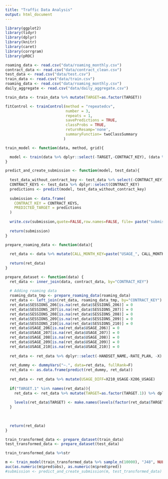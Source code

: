 ```yaml
---
title: "Traffic Data Analysis"
output: html_document
---
```


```r
library(ggplot2)
library(tidyr)
library(dplyr)
library(knitr)
library(caret)
library(corrgram)
library(pROC)
```

```r
roaming_data <- read.csv("data/roaming_monthly.csv")
contract_data <- read.csv("data/contract_clean.csv")
test_data <- read.csv("data/test.csv")
train_data <- read.csv("data/train.csv")
roaming_data <- read.csv("data/roaming_monthly.csv")
daily_aggregate <- read.csv("data/daily_aggregate.csv")

train_data <- train_data %>% mutate(TARGET=as.factor(TARGET)) 
```

```r
fitControl <- trainControl(method = "repeatedcv",
                           number = 3,
                           repeats = 1,
                           savePredictions = TRUE,
                           classProbs = TRUE,
                           returnResamp='none',
                           summaryFunction= twoClassSummary
                          )

train_model <- function(data, method, grid){

  model <- train(data %>% dplyr::select(-TARGET,-CONTRACT_KEY), (data %>% dplyr::select(TARGET))[,1], method=method, trControl = fitControl, tuneGrid = grid, metric="ROC")
}

predict_and_create_submission <- function(model, test_data){
  
  test_data_without_contract_key <- test_data %>% select(-CONTRACT_KEY)
  CONTRACT_KEYS <- test_data %>% dplyr::select(CONTRACT_KEY)
  predictions <- predict(model, test_data_without_contract_key)
  
  submission <- data.frame(
    CONTRACT_KEY = CONTRACT_KEYS,
    PREDICTED_TARGET = predictions
  )
  
  write.csv(submission,quote=FALSE,row.names=FALSE, file= paste("submissions/", Sys.time(), ".csv", sep=""))
  
  return(submission)
}
```

```r
prepare_roaming_data <- function(data){
  
  ret_data <- data %>% mutate(CALL_MONTH_KEY=paste("USAGE_", CALL_MONTH_KEY, sep="")) %>% spread(CALL_MONTH_KEY, USAGE, 0) %>% mutate(SESSIONS_206 = ifelse(USAGE_206 > 0, SESSION_COUNT, 0),SESSIONS_207 = ifelse(USAGE_207 > 0, SESSION_COUNT, 0),SESSIONS_208 = ifelse(USAGE_208 > 0, SESSION_COUNT, 0),SESSIONS_209 = ifelse(USAGE_209 > 0, SESSION_COUNT, 0),SESSIONS_210 = ifelse(USAGE_210 > 0, SESSION_COUNT, 0)) %>% ddply(.(CONTRACT_KEY), summarize, USAGE_206=sum(USAGE_206), USAGE_207=sum(USAGE_207), USAGE_208=sum(USAGE_208), USAGE_209=sum(USAGE_209), USAGE_210=sum(USAGE_210), SESSIONS_206=sum(SESSIONS_206), SESSIONS_207=sum(SESSIONS_207), SESSIONS_208=sum(SESSIONS_208), SESSIONS_209=sum(SESSIONS_209), SESSIONS_210=sum(SESSIONS_210))
  
  return(ret_data)
}

```

```r
prepare_dataset <- function(data) {
  ret_data <- inner_join(data, contract_data, by="CONTRACT_KEY") 
  
  # Adding roaming data
  roaming_data_tmp <- prepare_roaming_data(roaming_data)
  ret_data <- left_join(ret_data, roaming_data_tmp, by="CONTRACT_KEY")
  ret_data$SESSIONS_206[is.na(ret_data$SESSIONS_206)] = 0
  ret_data$SESSIONS_207[is.na(ret_data$SESSIONS_207)] = 0
  ret_data$SESSIONS_208[is.na(ret_data$SESSIONS_208)] = 0
  ret_data$SESSIONS_209[is.na(ret_data$SESSIONS_209)] = 0
  ret_data$SESSIONS_210[is.na(ret_data$SESSIONS_210)] = 0
  ret_data$USAGE_206[is.na(ret_data$USAGE_206)] = 0
  ret_data$USAGE_207[is.na(ret_data$USAGE_207)] = 0
  ret_data$USAGE_208[is.na(ret_data$USAGE_208)] = 0
  ret_data$USAGE_209[is.na(ret_data$USAGE_209)] = 0
  ret_data$USAGE_210[is.na(ret_data$USAGE_210)] = 0
  
  ret_data <- ret_data %>% dplyr::select(-HANDSET_NAME,-RATE_PLAN, -X)
  
  ret_dummy <- dummyVars("~.", data=ret_data, fullRank=F)
  ret_data <- as.data.frame(predict(ret_dummy, ret_data))
  
  ret_data <- ret_data %>% mutate(USAGE_DIFF=X210_USAGE-X206_USAGE)
  
  if("TARGET.1" %in% names(ret_data)){
    ret_data <- ret_data %>% mutate(TARGET=as.factor(TARGET.1)) %>% dplyr::select(-TARGET.1,-TARGET.0)
    
    levels(ret_data$TARGET) <- make.names(levels(factor(ret_data$TARGET)))
  }
  
  
  
  return(ret_data)
}

train_transformed_data <- prepare_dataset(train_data)
test_transformed_data <- prepare_dataset(test_data)

train_transformed_data %>%str
```

```r
m <- train_model(train_transformed_data %>% sample_n(10000), "J48", NULL)
auc(as.numeric(m$pred$obs), as.numeric(m$pred$pred))
#submission <- predict_and_create_submission(m, test_transformed_data)
```